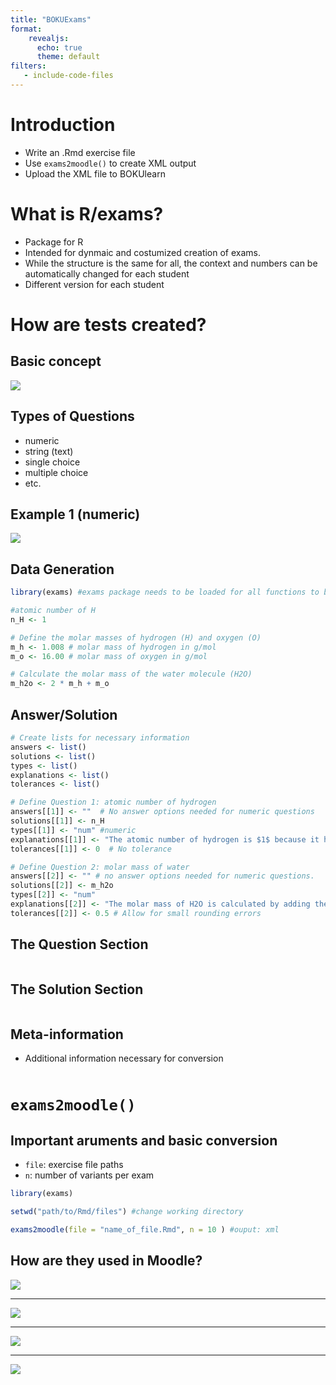 ```yaml
---
title: "BOKUExams"
format: 
    revealjs: 
      echo: true
      theme: default
filters:
   - include-code-files
---
```

# Introduction 

- Write an .Rmd exercise file 
- Use `exams2moodle()` to create XML output 
- Upload the XML file to BOKUlearn 

# What is R/exams? 

- Package for R 
- Intended for dynmaic and costumized creation of exams. 
- While the structure is the same for all, the context and numbers can be automatically changed for each student 
- Different version for each student 

# How are tests created? 

## Basic concept 

![](images/graph_rexams.png) 

## Types of Questions 

- numeric 
- string (text)
- single choice 
- multiple choice 
- etc. 

## Example 1 (numeric) 

![](images/num_moodle.png) 

## Data Generation 

```r
library(exams) #exams package needs to be loaded for all functions to be available 

#atomic number of H
n_H <- 1

# Define the molar masses of hydrogen (H) and oxygen (O)
m_h <- 1.008 # molar mass of hydrogen in g/mol
m_o <- 16.00 # molar mass of oxygen in g/mol

# Calculate the molar mass of the water molecule (H2O)
m_h2o <- 2 * m_h + m_o
```

## Answer/Solution 

```r
# Create lists for necessary information
answers <- list()
solutions <- list()
types <- list()
explanations <- list()
tolerances <- list()

# Define Question 1: atomic number of hydrogen
answers[[1]] <- ""  # No answer options needed for numeric questions
solutions[[1]] <- n_H
types[[1]] <- "num" #numeric
explanations[[1]] <- "The atomic number of hydrogen is $1$ because it has one proton in its nucleus."
tolerances[[1]] <- 0  # No tolerance

# Define Question 2: molar mass of water
answers[[2]] <- "" # no answer options needed for numeric questions. 
solutions[[2]] <- m_h2o
types[[2]] <- "num" 
explanations[[2]] <- "The molar mass of H2O is calculated by adding the molar masses of two hydrogen atoms and one oxygen atom."
tolerances[[2]] <- 0.5 # Allow for small rounding errors
```

## The Question Section 

```.markdown
``` 

## The Solution Section 

```.markdown
```

## Meta-information 

- Additional information necessary for conversion

```.markdown
``` 


# `exams2moodle()`

## Important aruments and basic conversion 

- `file`: exercise file paths
- `n`: number of variants per exam 

```r
library(exams) 

setwd("path/to/Rmd/files") #change working directory 

exams2moodle(file = "name_of_file.Rmd", n = 10 ) #ouput: xml 
```

## How are they used in Moodle? 

![](images/questionbank.png)

---

![](images/import.png)

--- 

![](images/importformat.png)

--- 

![](images/importfile.png)
